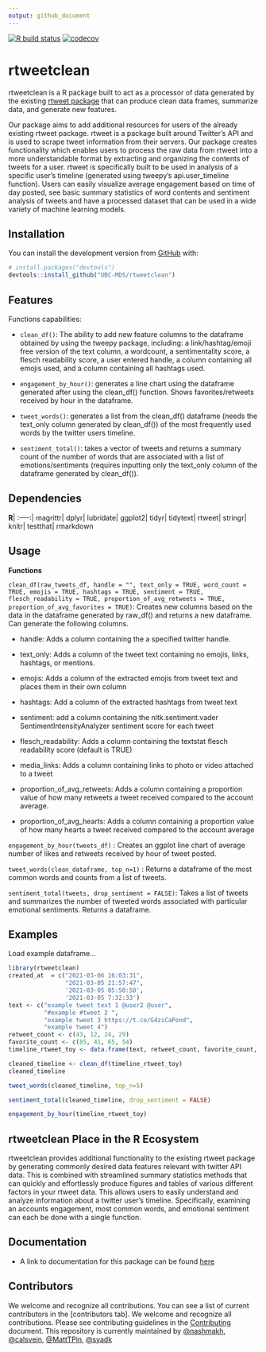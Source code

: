 ```yaml
---
output: github_document
---
```


<!-- badges: start -->

[![R build status](https://github.com/UBC-MDS/rtweetclean/workflows/R-CMD-check/badge.svg)](https://github.com/UBC-MDS/rtweetclean/actions) [![codecov](https://codecov.io/gh/UBC-MDS/rtweetclean/branch/main/graph/badge.svg?token=TSE8L6CH45)](https://codecov.io/gh/UBC-MDS/rtweetclean) <!-- badges: end -->

# rtweetclean

rtweetclean is a R package built to act as a processor of data generated by the existing [rtweet package](https://www.rdocumentation.org/packages/rtweet/versions/0.4.0) that can produce clean data frames, summarize data, and generate new features.

Our package aims to add additional resources for users of the already existing rtweet package. rtweet is a package built around Twitter's API and is used to scrape tweet information from their servers. Our package creates functionality which enables users to process the raw data from rtweet into a more understandable format by extracting and organizing the contents of tweets for a user. rtweet is specifically built to be used in analysis of a specific user's timeline (generated using tweepy's api.user\_timeline function). Users can easily visualize average engagement based on time of day posted, see basic summary statistics of word contents and sentiment analysis of tweets and have a processed dataset that can be used in a wide variety of machine learning models.

## Installation

You can install the development version from [GitHub](https://github.com/) with:

``` .r
# install.packages("devtools")
devtools::install_github("UBC-MDS/rtweetclean")
```

## Features

Functions capabilities:

-   `clean_df()`: The ability to add new feature columns to the dataframe obtained by using the tweepy package, including: a link/hashtag/emoji free version of the text column, a wordcount, a sentimentality score, a flesch readability score, a user entered handle, a column containing all emojis used, and a column containing all hashtags used.

-   `engagement_by_hour()`: generates a line chart using the dataframe generated after using the clean\_df() function. Shows favorites/retweets received by hour in the dataframe.

-   `tweet_words()`: generates a list from the clean\_df() dataframe (needs the text\_only column generated by clean\_df()) of the most frequently used words by the twitter users timeline.

-   `sentiment_total()`: takes a vector of tweets and returns a summary count of the number of words that are associated with a list of emotions/sentiments (requires inputting only the text\_only column of the dataframe generated by clean\_df()).

## Dependencies

**R**\| :-----:\| magrittr\| dplyr\| lubridate\| ggplot2\| tidyr\| tidytext\| rtweet\| stringr\| knitr\| testthat\| rmarkdown

## Usage

**Functions**

`clean_df(raw_tweets_df, handle = "", text_only = TRUE, word_count = TRUE, emojis = TRUE, hashtags = TRUE, sentiment = TRUE, flesch_readability = TRUE, proportion_of_avg_retweets = TRUE, proportion_of_avg_favorites = TRUE)`: Creates new columns based on the data in the dataframe generated by raw\_df() and returns a new dataframe. Can generate the following columns.

-   handle: Adds a column containing the a specified twitter handle.

-   text\_only: Adds a column of the tweet text containing no emojis, links, hashtags, or mentions.

-   emojis: Adds a column of the extracted emojis from tweet text and places them in their own column

-   hashtags: Add a column of the extracted hashtags from tweet text

-   sentiment: add a column containing the nltk.sentiment.vader SentimentIntensityAnalyzer sentiment score for each tweet

-   flesch\_readability: Adds a column containing the textstat flesch readability score (default is TRUE)

-   media\_links: Adds a column containing links to photo or video attached to a tweet

-   proportion\_of\_avg\_retweets: Adds a column containing a proportion value of how many retweets a tweet received compared to the account average.

-   proportion\_of\_avg\_hearts: Adds a column containing a proportion value of how many hearts a tweet received compared to the account average

`engagement_by_hour(tweets_df)` : Creates an ggplot line chart of average number of likes and retweets received by hour of tweet posted.

`tweet_words(clean_dataframe, top_n=1)` : Returns a dataframe of the most common words and counts from a list of tweets.

`sentiment_total(tweets, drop_sentiment = FALSE)`: Takes a list of tweets and summarizes the number of tweeted words associated with particular emotional sentiments. Returns a dataframe.

## Examples

Load example dataframe...

```r
library(rtweetclean)
created_at  = c("2021-03-06 16:03:31",
                "2021-03-05 21:57:47",
                '2021-03-05 05:50:50',
                '2021-03-05 7:32:33')
text <- c("example tweet text 1 @user2 @user",
          "#example #tweet 2 ",
          "example tweet 3 https://t.co/G4ziCaPond",
          "example tweet 4")
retweet_count <- c(43, 12, 24, 29)
favorite_count <- c(85, 41, 65, 54)
timeline_rtweet_toy <- data.frame(text, retweet_count, favorite_count, created_at)
```

```r
cleaned_timeline <- clean_df(timeline_rtweet_toy)
cleaned_timeline
```

```r
tweet_words(cleaned_timeline, top_n=5)
```

```r
sentiment_total(cleaned_timeline, drop_sentiment = FALSE)
```

```r
engagement_by_hour(timeline_rtweet_toy)
```

## rtweetclean Place in the R Ecosystem

rtweetclean provides additional functionality to the existing rtweet package by generating commonly desired data features relevant with twitter API data. This is combined with streamlined summary statistics methods that can quickly and effortlessly produce figures and tables of various different factors in your rtweet data. This allows users to easily understand and analyze information about a twitter user's timeline. Specifically, examining an accounts engagement, most common words, and emotional sentiment can each be done with a single function.

## Documentation

-   A link to documentation for this package can be found [here](https://ubc-mds.github.io/rtweetclean/)

## Contributors

We welcome and recognize all contributions. You can see a list of current contributors in the [contributors tab]. We welcome and recognize all contributions. Please see contributing guidelines in the [Contributing](https://github.com/UBC-MDS/rtweetclean/blob/main/.github/CONTRIBUTING.md) document. This repository is currently maintained by [@nashmakh](<https://github.com/nashmakh>), [@calsvein](<https://github.com/calsvein>), [@MattTPin](<https://github.com/MattTPin>), [@syadk](<https://github.com/syadk>)
